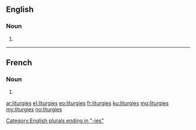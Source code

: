==English==

===Noun===
{{head|en|noun plural form}}

# {{plural of|liturgy|lang=en}}

[[Category:English plurals ending in "-ies"]]

----

==French==

===Noun===
{{head|fr|noun plural form|g=f}}

# {{plural of|liturgie|lang=fr}}

[[ar:liturgies]]
[[el:liturgies]]
[[eo:liturgies]]
[[fr:liturgies]]
[[ku:liturgies]]
[[mg:liturgies]]
[[my:liturgies]]
[[no:liturgies]]